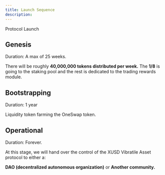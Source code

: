 ```yaml
---
title: Launch Sequence
description: 
---
```

Protocol Launch
## Genesis 
Duration: A max of 25 weeks.

There will be roughly **40,000,000 tokens distributed per week.** The **1/8** is going to the staking pool and the rest is dedicated to the trading rewards module.

## Bootstrapping
Duration: 1 year

Liquidity token farming the OneSwap token. 

## Operational

Duration: Forever.

At this stage, we will hand over the control of the XUSD Vibratile Asset protocol to either a:

**DAO (decentralized autonomous organization)**
or
**Another community.**